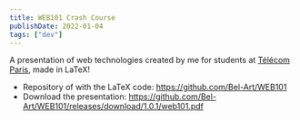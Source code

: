 ```yaml
---
title: WEB101 Crash Course
publishDate: 2022-01-04
tags: ["dev"]
---
```


A presentation of web technologies created by me for students at [Télécom Paris](https://www.telecom-paris.fr/), made in LaTeX!

- Repository of with the LaTeX code: https://github.com/Bel-Art/WEB101
- Download the presentation: https://github.com/Bel-Art/WEB101/releases/download/1.0.1/web101.pdf
